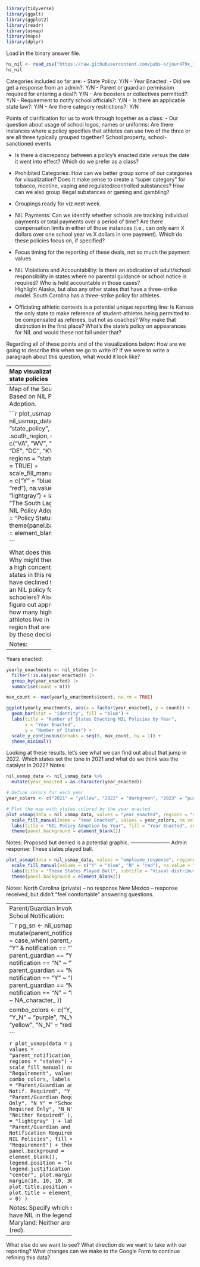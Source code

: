 ```r

library(tidyverse)
library(ggalt)
library(ggplot2)
library(readr)
library(usmap)
library(maps)
library(dplyr)

```

Load in the binary answer file.

```r

hs_nil <- read_csv("https://raw.githubusercontent.com/pabs-s/jour479x_fall_2024/refs/heads/main/hs_nil/nil_clean.csv")
hs_nil
```

Categories included so far are: 
- State Policy: Y/N
- Year Enacted:
- Did we get a response from an admin?: Y/N
- Parent or guardian permission required for entering a deal?: Y/N
- Are boosters or collectives permitted?: Y/N
- Requirement to notify school officials?: Y/N
- Is there an applicable state law?: Y/N
- Are there category restrictions?: Y/N

Points of clarification for us to work through together as a class:
- Our question about usage of school logos, names or uniforms: Are there instances where a policy specifies that athletes can use two of the three or are all three typically grouped together?
School property, school-sanctioned events

- Is there a discrepancy between a policy's enacted date versus the date it went into effect? Which do we prefer as a class?


- Prohibited Categories: How can we better group some of our categories for visualization? Does it make sense to create a "super category" for tobacco, nicotine, vaping and regulated/controlled substances? How can we also group illegal substances or gaming and gambling?
- Groupings ready for viz next week.

- NIL Payments: Can we identify whether schools are tracking individual payments or total payments over a period of time? Are there compensation limits in either of those instances (i.e., can only earn X dollars over one school year vs X dollars in one payment). Which do these policies focus on, if specified?
- Focus timing for the reporting of these deals, not so much the payment values

- NIL Violations and Accountability: Is there an abdication of adult/school responsibility in states where no parental guidance or school notice is required? Who is held accountable in those cases?  
Highlight Alaska, but also any other states that have a three-strike model. South Carolina has a three-strike policy for athletes.

- Officiating athletic contests is a potential unique reporting line: Is Kansas the only state to make reference of student-athletes being permitted to be compensated as referees, but not as coaches? Why make that distinction in the first place? What's the state's policy on appearances for NIL and would these not fall under that? 


Regarding all of these points and of the visualizations below: How are we going to describe this when we go to write it? If we were to write a paragraph about this question, what would it look like?

------------
Map visualization of state policies

```r

us_map <- map_data("state")

nil_states <- hs_nil |>
  mutate(state = tolower(state))

us_map_data <- us_map("states") |>
  mutate(full = tolower(full))  

nil_usmap_data <- us_map_data |>
  left_join(nil_states, by = c("full" = "state"))

nil_usmap_data <- nil_usmap_data |>
  mutate(state_policy = case_when(
    full == "north carolina" ~ "Y",
    full == "ohio" ~ "N",
    full == "indiana" ~ "N",
    full == "tennessee" ~ "Y",
    full == "utah" ~ "Y",
    full == "vermont" ~ "Y",
    TRUE ~ state_policy 
  ))


```

```r

plot_usmap(data = nil_usmap_data, values = "state_policy", regions = "states") +
  scale_fill_manual(values = c("Y" = "blue", "N" = "red"), na.value = "lightgray") +
  labs(title = "NIL Policy Status by U.S. State", fill = "Policy Status") +
  theme(panel.background = element_blank())

```
Notes:

----------------
Map of the South Region Based on NIL Policy Adoption.

```r

plot_usmap(data = nil_usmap_data, values = "state_policy", include = .south_region, exclude = c("VA", "WV", "MD", "DE", "DC", "KY"), regions = "states", labels = TRUE) +
  scale_fill_manual(values = c("Y" = "blue", "N" = "red"), na.value = "lightgray") +
  labs(title = "The South Lags in HS NIL Policy Adoption", fill = "Policy Status") +
  theme(panel.background = element_blank())

```

What does this show us? Why might there be such a high concentration of states in this region that have declined to enact an NIL policy for high schoolers? Also, can we figure out approximately how many high school athletes live in this region that are impacted by these decisions?

Notes:

---------------
Years enacted: 

```r

yearly_enactments <- nil_states |>
  filter(!is.na(year_enacted)) |>
  group_by(year_enacted) |>
  summarise(count = n())

```

```r

max_count <- max(yearly_enactments$count, na.rm = TRUE)

ggplot(yearly_enactments, aes(x = factor(year_enacted), y = count)) +
  geom_bar(stat = "identity", fill = "blue") +
  labs(title = "Number of States Enacting NIL Policies by Year",
       x = "Year Enacted",
       y = "Number of States") +
  scale_y_continuous(breaks = seq(0, max_count, by = 1)) +  
  theme_minimal()

```
Looking at these results, let's see what we can find out about that jump in 2022. Which states set the tone in 2021 and what do we think was the catalyst in 2022?
Notes:


```r
nil_usmap_data <- nil_usmap_data %>%
  mutate(year_enacted = as.character(year_enacted))

# Define colors for each year
year_colors <- c("2021" = "yellow", "2022" = "darkgreen", "2023" = "purple", "2024" = "blue")

# Plot the map with states colored by the year enacted
plot_usmap(data = nil_usmap_data, values = "year_enacted", regions = "states") +
  scale_fill_manual(name = "Year Enacted", values = year_colors, na.value = "lightgray") +
  labs(title = "NIL Policy Adoption by Year", fill = "Year Enacted", subtitle = "Preliminary visualization: This can be refined down to the month in a timeline format.") +
  theme(panel.background = element_blank())

```

Notes:
Proposed but denied is a potential graphic. 
-----------------------
Admin response: These states played ball. 

```r

plot_usmap(data = nil_usmap_data, values = "employee_response", regions = "states") +
  scale_fill_manual(values = c("Y" = "blue", "N" = "red"), na.value = "lightgray") +
  labs(title = "These States Played Ball", subtitle = "Visual distribution of states that provided a policy response to our reporters.", fill = "Employee Response") +
  theme(panel.background = element_blank())

```
Notes:
North Carolina (private) -- no response
New Mexico -- response received, but didn't "feel comfortable" answering questions.

------------------------
Parent/Guardian Involvement and School Notification:

```r

pg_sn <- nil_usmap_data |>
  mutate(parent_notification_combo = case_when(
    parent_guardian == "Y" & notification == "Y" ~ "Y_Y",
    parent_guardian == "Y" & notification == "N" ~ "Y_N",
    parent_guardian == "N" & notification == "Y" ~ "N_Y",
    parent_guardian == "N" & notification == "N" ~ "N_N",
    TRUE ~ NA_character_  
  ))

combo_colors <- c("Y_Y" = "blue", "Y_N" = "purple", "N_Y" = "yellow", "N_N" = "red")

```

```r

plot_usmap(data = pg_sn, values = "parent_notification_combo", regions = "states") +
  scale_fill_manual(
    name = "Requirement",
    values = combo_colors,
    labels = c(
      "Y_Y" = "Parent/Guardian and School Notif. Required",
      "Y_N" = "Parent/Guardian Required Only",
      "N_Y" = "School Notif. Required Only",
      "N_N" = "Neither Required"
    ),
    na.value = "lightgray"
  ) +
  labs(title = "Parent/Guardian and School Notification Requirements for NIL Policies", fill = "Requirement") +
 theme(
    panel.background = element_blank(),
    legend.position = "left",               
    legend.justification = "center",       
    plot.margin = margin(10, 10, 10, 30),   
    plot.title.position = "plot",          
    plot.title = element_text(hjust = 0)   
  )
```

Notes:
Specify which states don't have NIL in the legend.
- Maryland: Neither are required (red).

------------------------
What else do we want to see? What direction do we want to take with our reporting? What changes can we make to the Google Form to continue refining this data?








